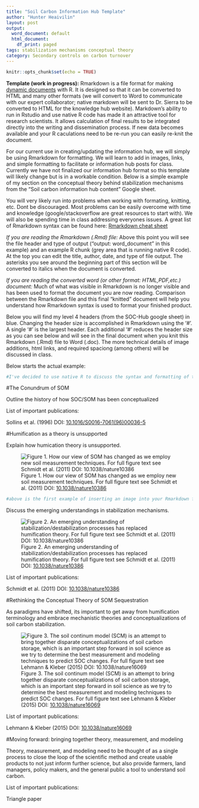 ```yaml
---
title: "Soil Carbon Information Hub Template"
author: "Hunter Heaivilin"
layout: post
output:
  word_document: default
  html_document:
    df_print: paged
tags: stabilization mechanisms conceptual theory
category: Secondary controls on carbon turnover
---
```


```r
knitr::opts_chunk$set(echo = TRUE)
```

__Template (work in progress):__
Rmarkdown is a file format for making [dynamic documents](http://rmarkdown.rstudio.com/gallery.html) with R.  It is designed so that it can be converted to HTML and many other formats (we will convert to Word to communicate with our expert collaborator; native markdown will be sent to Dr. Sierra to be converted to HTML for the knowledge hub website).  Markdown's ability to run in Rstudio and use native R code has made it an attractive tool for research scientists.  It allows calculation of final results to be integrated directly into the writing and dissemination process.  If new data becomes available and your R caculations need to be re-run you can easily re-knit the document.

For our current use in creating/updating the information hub, we will simply be using Rmarkdown for formatting.  We will learn to add in images, links, and simple formatting to facilitate or information hub posts for class.  Currently we have not finalized our information hub format so this template will likely change but is in a workable condition. Below is a simple example of my section on the conceptual theory behind stabilization mechanisms from the "Soil carbon information hub content" Google sheet.

You will very likely run into problems when working with formating, knitting, etc.  Dont be discouraged.  Most problems can be easily overcome with time and knowledge (google/stackoverflow are great resources to start with).  We will also be spending time in class addressing everyones issues.  A great list of Rmarkdown syntax can be found here: [Rmarkdown cheat sheet](https://www.rstudio.com/wp-content/uploads/2015/02/rmarkdown-cheatsheet.pdf)

*If you are reading the Rmarkdown (.Rmd) file: *
Above this point you will see the file header and type of output ("output: word_document" in this example) and an example R chunk (grey area that is running native R code).  At the top you can edit the title, author, date, and type of file output.  The asterisks you see around the beginning part of this section will be converted to italics when the document is converted.  

*If you are reading the converted word (or other format: HTML,PDF,etc.) document: *
Much of what was visible in Rmarkdown is no longer visible and has been used to format the document you are now reading.  Comparison between the Rmarkdown file and this final "knitted" document will help you understand how Rmarkdown syntax is used to format your finished product.

Below you will find my level 4 headers (from the SOC-Hub google sheet) in blue.  Changing the header size is accomplished in Rmarkdown using the '#'.  A single '#' is the largest header.  Each additional '#' reduces the header size as you can see below and will see in the final document when you knit this Rmarkdown (.Rmd) file to Word (.doc).  The more technical details of image additions, html links, and required spaciong (among others) will be discussed in class.

Below starts the actual example:

```r
#I've decided to use native R to discuss the syntax and formatting of this example template.  By using include=FALSE in the R chunk definition I have effectively kept it from being included in the final product.  When using this template the template intoduction and all R chunks with "infobox" labels can be removed. 
```
#The Conundrum of SOM

Outline the history of how SOC/SOM has been conceptualized

List of important publications:

Sollins et al. (1996) DOI: [10.1016/S0016-7061(96)00036-5](https://doi.org/10.1016/S0016-7061(96)00036-5)

#Humification as a theory is unsupported

Explain how humication theory is unsupported.

![Figure 1. How our view of SOM has changed as we employ new soil measurement techniques. For full figure text see Schmidt et al. (2011) DOI: [10.1038/nature10386](https://www.nature.com/articles/nature10386)](https://media.springernature.com/m685/nature-assets/nature/journal/v478/n7367/images/nature10386-f2.2.jpg)

```r
#above is the first example of inserting an image into your Rmarkdown file.  the '![]()' syntax is used.  You start with an '!'.  Then Within the brakets [] you include the text that you want included as the figure caption.  Then Within the parentheses () you include the link to where the image can be found; the image is from the web in the above example.  I have also nested the link to Schmidts paper's DOI within the figure text which is why it appears complicated.  Below is a similar example with a different image.  Remember you will be copying this template and, though trial and error, it will begin to make sense... and if it doesnt, we'll help you in class. 
```

Discuss the emerging understandings in stabilization mechanisms. 

![Figure 2. An emerging understanding of stabilization/destabilization processes has replaced humification theory. For full figure text see Schmidt et al. (2011) DOI: [10.1038/nature10386](https://www.nature.com/articles/nature10386)](https://media.springernature.com/m685/nature-assets/nature/journal/v478/n7367/images/nature10386-f3.2.jpg)

List of important publications:

Schmidt et al. (2011) DOI: [10.1038/nature10386](https://www.nature.com/articles/nature10386)

#Rethinking the Conceptual Theory of SOM Sequestration

As paradigms have shifted, its important to get away from humification terminology and embrace mechanistic theories and conceptualizations of soil carbon stabilization.

![Figure 3. The soil continum model (SCM) is an attempt to bring together disparate conceptualizations of soil carbon storage, which is an important step forward in soil science as we try to determine the best measurement and modeling techniques to predict SOC changes. For full figure text see Lehmann & Kleber (2015) DOI: [10.1038/nature16069](https://www.nature.com/articles/nature16069)](https://media.springernature.com/m685/nature-assets/nature/journal/v528/n7580/images/nature16069-f2.jpg)

List of important publications:

Lehmann & Kleber (2015) DOI: [10.1038/nature16069](https://www.nature.com/articles/nature16069)

#Moving forward: bringing together theory, measurement, and modeling

Theory, measurement, and modeling need to be thought of as a single process to close the loop of the scientific method and create usable products to not just inform further science, but also provide farmers, land managers, policy makers, and the general public a tool to understand soil carbon. 

List of important publications:

Triangle paper

